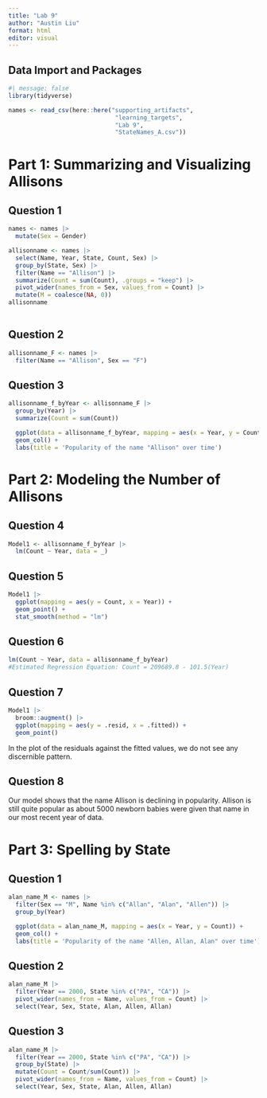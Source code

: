 ```yaml
---
title: "Lab 9"
author: "Austin Liu"
format: html
editor: visual
---
```


## Data Import and Packages

```r
#| message: false
library(tidyverse)

names <- read_csv(here::here("supporting_artifacts", 
                              "learning_targets",  
                              "Lab 9", 
                              "StateNames_A.csv"))
```

# Part 1: Summarizing and Visualizing Allisons

## Question 1

```r
names <- names |> 
  mutate(Sex = Gender)

allisonname <- names |> 
  select(Name, Year, State, Count, Sex) |> 
  group_by(State, Sex) |> 
  filter(Name == "Allison") |> 
  summarize(Count = sum(Count), .groups = "keep") |> 
  pivot_wider(names_from = Sex, values_from = Count) |> 
  mutate(M = coalesce(NA, 0))
allisonname
  
```

## Question 2

```r
allisonname_F <- names |> 
  filter(Name == "Allison", Sex == "F")

```

## Question 3

```r
allisonname_f_byYear <- allisonname_F |> 
  group_by(Year) |> 
  summarize(Count = sum(Count))

  ggplot(data = allisonname_f_byYear, mapping = aes(x = Year, y = Count)) +
  geom_col() +
  labs(title = 'Popularity of the name "Allison" over time')

```

# Part 2: Modeling the Number of Allisons

## Question 4

```r
Model1 <- allisonname_f_byYear |> 
  lm(Count ~ Year, data = _)
```

## Question 5

```r
Model1 |> 
  ggplot(mapping = aes(y = Count, x = Year)) +
  geom_point() +
  stat_smooth(method = "lm")

```

## Question 6

```r
lm(Count ~ Year, data = allisonname_f_byYear)
#Estimated Regression Equation: Count = 209689.8 - 101.5(Year)

```

## Question 7

```r
Model1 |> 
  broom::augment() |> 
  ggplot(mapping = aes(y = .resid, x = .fitted)) +
  geom_point()
```

In the plot of the residuals against the fitted values, we do not see any discernible pattern.

## Question 8

Our model shows that the name Allison is declining in popularity. Allison is still quite popular as about 5000 newborn babies were given that name in our most recent year of data.

# Part 3: Spelling by State

## Question 1

```r
alan_name_M <- names |> 
  filter(Sex == "M", Name %in% c("Allan", "Alan", "Allen")) |> 
  group_by(Year)

  ggplot(data = alan_name_M, mapping = aes(x = Year, y = Count)) +
  geom_col() +
  labs(title = 'Popularity of the name "Allen, Allan, Alan" over time')
```

## Question 2

```r
alan_name_M |> 
  filter(Year == 2000, State %in% c("PA", "CA")) |> 
  pivot_wider(names_from = Name, values_from = Count) |> 
  select(Year, Sex, State, Alan, Allen, Allan)
```

## Question 3

```r
alan_name_M |> 
  filter(Year == 2000, State %in% c("PA", "CA")) |> 
  group_by(State) |> 
  mutate(Count = Count/sum(Count)) |> 
  pivot_wider(names_from = Name, values_from = Count) |> 
  select(Year, Sex, State, Alan, Allen, Allan)
  
  
```
